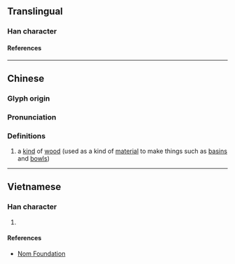 {{character info}}
==Translingual==

===Han character===
{{Han char|rn=75|rad=木|as=09|sn=13|four=45956|canj=DDMQ|ids=⿰木韋}}

====References====
{{Han ref|kx=0537.190|dkj=15071|dj=0925.040|hdz=21257.050|uh=6932}}

----

==Chinese==
{{zh-forms|s=㭏}}

===Glyph origin===
{{Han etym}}

===Pronunciation===
{{zh-pron
|m=wěi
|c=wai5
|mc=y
|oc=y
|ma=
|cat=n
}}

===Definitions===
{{zh-hanzi}}

# a [[kind]] of [[wood]] (used as a kind of [[material]] to make things such as [[basin]]s and [[bowl]]s)

----

==Vietnamese==

===Han character===
{{vi-readings|rs=木09|reading=vè}}

# {{rfdef|vi|sort=木09}}

====References====
* [http://nomfoundation.org/common/nom_details.php?codepoint=6932 Nom Foundation]